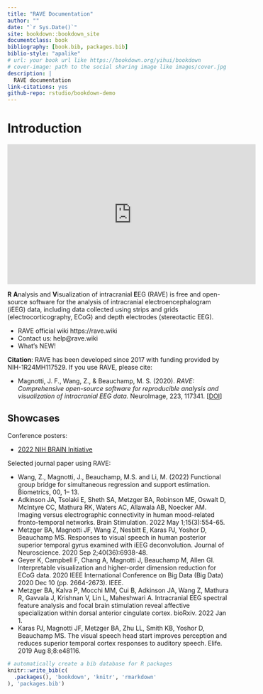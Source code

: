```yaml
--- 
title: "RAVE Documentation"
author: ""
date: "`r Sys.Date()`"
site: bookdown::bookdown_site
documentclass: book
bibliography: [book.bib, packages.bib]
biblio-style: "apalike"
# url: your book url like https://bookdown.org/yihui/bookdown
# cover-image: path to the social sharing image like images/cover.jpg
description: |
  RAVE documentation
link-citations: yes
github-repo: rstudio/bookdown-demo
---
```


# Introduction

<!--- ![Brief Introduction to RAVE](https://youtu.be/s6EnlqF-Q8E) -->
<iframe width="560" height="315" src="https://www.youtube.com/embed/s6EnlqF-Q8E" title="YouTube video player" frameborder="0" allow="accelerometer; autoplay; clipboard-write; encrypted-media; gyroscope; picture-in-picture" allowfullscreen></iframe>

**R** **A**nalysis and **V**isualization of intracranial **E**EG (RAVE) is free and open-source software for the analysis of intracranial electroencephalogram (iEEG) data, including data collected using strips and grids (electrocorticography, ECoG) and depth electrodes (stereotactic EEG). 

* RAVE official wiki https://rave.wiki
* Contact us: help@rave.wiki
* What's NEW!

**Citation**: RAVE has been developed since 2017 with funding provided by NIH-1R24MH117529. If you use RAVE, please cite:

* Magnotti, J. F., Wang, Z., & Beauchamp, M. S. (2020). _RAVE: Comprehensive open-source software for reproducible analysis and visualization of intracranial EEG data._ NeuroImage, 223, 117341. [[DOI](https://doi.org/10.1016/j.neuroimage.2020.117341)]

## Showcases {-}

Conference posters:

* [2022 NIH BRAIN Initiative](https://brainmeeting2022.ipostersessions.com/default.aspx?s=C8-FD-0E-02-1C-00-D5-F3-57-52-C2-13-AE-AE-D6-9A)

Selected journal paper using RAVE:

* Wang, Z., Magnotti, J., Beauchamp, M.S. and Li, M. (2022) Functional group bridge for simultaneous regression and support estimation. Biometrics, 00, 1– 13.
* Adkinson JA, Tsolaki E, Sheth SA, Metzger BA, Robinson ME, Oswalt D, McIntyre CC, Mathura RK, Waters AC, Allawala AB, Noecker AM. Imaging versus electrographic connectivity in human mood-related fronto-temporal networks. Brain Stimulation. 2022 May 1;15(3):554-65.
* Metzger BA, Magnotti JF, Wang Z, Nesbitt E, Karas PJ, Yoshor D, Beauchamp MS. Responses to visual speech in human posterior superior temporal gyrus examined with iEEG deconvolution. Journal of Neuroscience. 2020 Sep 2;40(36):6938-48.
* Geyer K, Campbell F, Chang A, Magnotti J, Beauchamp M, Allen GI. Interpretable visualization and higher-order dimension reduction for ECoG data. 2020 IEEE International Conference on Big Data (Big Data) 2020 Dec 10 (pp. 2664-2673). IEEE.
* Metzger BA, Kalva P, Mocchi MM, Cui B, Adkinson JA, Wang Z, Mathura R, Gavvala J, Krishnan V, Lin L, Maheshwari A. Intracranial EEG spectral feature analysis and focal brain stimulation reveal affective specialization within dorsal anterior cingulate cortex. bioRxiv. 2022 Jan 1.
* Karas PJ, Magnotti JF, Metzger BA, Zhu LL, Smith KB, Yoshor D, Beauchamp MS. The visual speech head start improves perception and reduces superior temporal cortex responses to auditory speech. Elife. 2019 Aug 8;8:e48116.

<!--- [@magnotti2020rave], [@metzger2020responses], [@karas2019visual] -->


```r
# automatically create a bib database for R packages
knitr::write_bib(c(
  .packages(), 'bookdown', 'knitr', 'rmarkdown'
), 'packages.bib')
```
